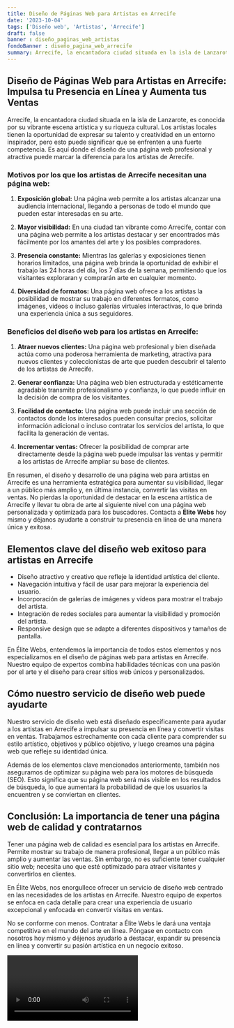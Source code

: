 ```yaml
---
title: Diseño de Páginas Web para Artistas en Arrecife
date: '2023-10-04'
tags: ['Diseño web', 'Artistas', 'Arrecife']
draft: false
banner : diseño_paginas_web_artistas
fondoBanner : diseño_pagina_web_arrecife
summary: Arrecife, la encantadora ciudad situada en la isla de Lanzarote, es conocida por su vibrante escena artística y su riqueza cultural. Los artistas locales tienen la oportunidad de expresar su talento y creatividad en un entorno inspirador, pero esto puede significar que se enfrenten a una fuerte competencia. Es aquí donde el diseño de una página web profesional y atractiva puede marcar la diferencia para los artistas de Arrecife.
---
```


## **Diseño de Páginas Web para Artistas en Arrecife: Impulsa tu Presencia en Línea y Aumenta tus Ventas**

Arrecife, la encantadora ciudad situada en la isla de Lanzarote, es conocida por su vibrante escena artística y su riqueza cultural. Los artistas locales tienen la oportunidad de expresar su talento y creatividad en un entorno inspirador, pero esto puede significar que se enfrenten a una fuerte competencia. Es aquí donde el diseño de una página web profesional y atractiva puede marcar la diferencia para los artistas de Arrecife.

### Motivos por los que los artistas de Arrecife necesitan una página web:

1. **Exposición global:** Una página web permite a los artistas alcanzar una audiencia internacional, llegando a personas de todo el mundo que pueden estar interesadas en su arte.

2. **Mayor visibilidad:** En una ciudad tan vibrante como Arrecife, contar con una página web permite a los artistas destacar y ser encontrados más fácilmente por los amantes del arte y los posibles compradores.

3. **Presencia constante:** Mientras las galerías y exposiciones tienen horarios limitados, una página web brinda la oportunidad de exhibir el trabajo las 24 horas del día, los 7 días de la semana, permitiendo que los visitantes exploraran y comprarán arte en cualquier momento.

4. **Diversidad de formatos:** Una página web ofrece a los artistas la posibilidad de mostrar su trabajo en diferentes formatos, como imágenes, videos o incluso galerías virtuales interactivas, lo que brinda una experiencia única a sus seguidores.

### Beneficios del diseño web para los artistas en Arrecife:

1. **Atraer nuevos clientes:** Una página web profesional y bien diseñada actúa como una poderosa herramienta de marketing, atractiva para nuevos clientes y coleccionistas de arte que pueden descubrir el talento de los artistas de Arrecife.

2. **Generar confianza:** Una página web bien estructurada y estéticamente agradable transmite profesionalismo y confianza, lo que puede influir en la decisión de compra de los visitantes.

3. **Facilidad de contacto:** Una página web puede incluir una sección de contactos donde los interesados pueden consultar precios, solicitar información adicional o incluso contratar los servicios del artista, lo que facilita la generación de ventas.

4. **Incrementar ventas:** Ofrecer la posibilidad de comprar arte directamente desde la página web puede impulsar las ventas y permitir a los artistas de Arrecife ampliar su base de clientes.

En resumen, el diseño y desarrollo de una página web para artistas en Arrecife es una herramienta estratégica para aumentar su visibilidad, llegar a un público más amplio y, en última instancia, convertir las visitas en ventas. No pierdas la oportunidad de destacar en la escena artística de Arrecife y llevar tu obra de arte al siguiente nivel con una página web personalizada y optimizada para los buscadores. Contacta a **Élite Webs** hoy mismo y déjanos ayudarte a construir tu presencia en línea de una manera única y exitosa.

<GifSeo />

<Cta />

## Elementos clave del diseño web exitoso para artistas en Arrecife

- Diseño atractivo y creativo que refleje la identidad artística del cliente.
- Navegación intuitiva y fácil de usar para mejorar la experiencia del usuario.
- Incorporación de galerías de imágenes y vídeos para mostrar el trabajo del artista.
- Integración de redes sociales para aumentar la visibilidad y promoción del artista.
- Responsive design que se adapte a diferentes dispositivos y tamaños de pantalla.

En Élite Webs, entendemos la importancia de todos estos elementos y nos especializamos en el diseño de páginas web para artistas en Arrecife. Nuestro equipo de expertos combina habilidades técnicas con una pasión por el arte y el diseño para crear sitios web únicos y personalizados.

## Cómo nuestro servicio de diseño web puede ayudarte

Nuestro servicio de diseño web está diseñado específicamente para ayudar a los artistas en Arrecife a impulsar su presencia en línea y convertir visitas en ventas. Trabajamos estrechamente con cada cliente para comprender su estilo artístico, objetivos y público objetivo, y luego creamos una página web que refleje su identidad única.

Además de los elementos clave mencionados anteriormente, también nos aseguramos de optimizar su página web para los motores de búsqueda (SEO). Esto significa que su página web será más visible en los resultados de búsqueda, lo que aumentará la probabilidad de que los usuarios la encuentren y se conviertan en clientes.

## Conclusión: La importancia de tener una página web de calidad y contratarnos

Tener una página web de calidad es esencial para los artistas en Arrecife. Permite mostrar su trabajo de manera profesional, llegar a un público más amplio y aumentar las ventas. Sin embargo, no es suficiente tener cualquier sitio web; necesita uno que esté optimizado para atraer visitantes y convertirlos en clientes.

En Élite Webs, nos enorgullece ofrecer un servicio de diseño web centrado en las necesidades de los artistas en Arrecife. Nuestro equipo de expertos se enfoca en cada detalle para crear una experiencia de usuario excepcional y enfocada en convertir visitas en ventas.

No se conforme con menos. Contratar a Élite Webs le dará una ventaja competitiva en el mundo del arte en línea. Póngase en contacto con nosotros hoy mismo y déjenos ayudarlo a destacar, expandir su presencia en línea y convertir su pasión artística en un negocio exitoso.

<Video />

<CtaBot job='Artistas' city='Arrecife'/>

<Gmaps query='Arrecife+españa+maps' />